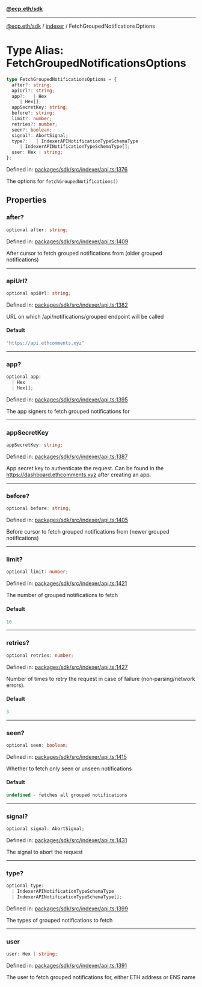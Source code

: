 [**@ecp.eth/sdk**](../../index.mdx)

***

[@ecp.eth/sdk](/sdk-reference/index.mdx) / [indexer](/sdk-reference/indexer/index.mdx) / FetchGroupedNotificationsOptions

# Type Alias: FetchGroupedNotificationsOptions

```ts
type FetchGroupedNotificationsOptions = {
  after?: string;
  apiUrl?: string;
  app?:   | Hex
     | Hex[];
  appSecretKey: string;
  before?: string;
  limit?: number;
  retries?: number;
  seen?: boolean;
  signal?: AbortSignal;
  type?:   | IndexerAPINotificationTypeSchemaType
     | IndexerAPINotificationTypeSchemaType[];
  user: Hex | string;
};
```

Defined in: [packages/sdk/src/indexer/api.ts:1376](https://github.com/ecp-eth/comments-monorepo/blob/main/packages/sdk/src/indexer/api.ts#L1376)

The options for `fetchGroupedNotifications()`

## Properties

### after?

```ts
optional after: string;
```

Defined in: [packages/sdk/src/indexer/api.ts:1409](https://github.com/ecp-eth/comments-monorepo/blob/main/packages/sdk/src/indexer/api.ts#L1409)

After cursor to fetch grouped notifications from (older grouped notifications)

***

### apiUrl?

```ts
optional apiUrl: string;
```

Defined in: [packages/sdk/src/indexer/api.ts:1382](https://github.com/ecp-eth/comments-monorepo/blob/main/packages/sdk/src/indexer/api.ts#L1382)

URL on which /api/notifications/grouped endpoint will be called

#### Default

```ts
"https://api.ethcomments.xyz"
```

***

### app?

```ts
optional app: 
  | Hex
  | Hex[];
```

Defined in: [packages/sdk/src/indexer/api.ts:1395](https://github.com/ecp-eth/comments-monorepo/blob/main/packages/sdk/src/indexer/api.ts#L1395)

The app signers to fetch grouped notifications for

***

### appSecretKey

```ts
appSecretKey: string;
```

Defined in: [packages/sdk/src/indexer/api.ts:1387](https://github.com/ecp-eth/comments-monorepo/blob/main/packages/sdk/src/indexer/api.ts#L1387)

App secret key to authenticate the request.
Can be found in the https://dashboard.ethcomments.xyz after creating an app.

***

### before?

```ts
optional before: string;
```

Defined in: [packages/sdk/src/indexer/api.ts:1405](https://github.com/ecp-eth/comments-monorepo/blob/main/packages/sdk/src/indexer/api.ts#L1405)

Before cursor to fetch grouped notifications from (newer grouped notifications)

***

### limit?

```ts
optional limit: number;
```

Defined in: [packages/sdk/src/indexer/api.ts:1421](https://github.com/ecp-eth/comments-monorepo/blob/main/packages/sdk/src/indexer/api.ts#L1421)

The number of grouped notifications to fetch

#### Default

```ts
10
```

***

### retries?

```ts
optional retries: number;
```

Defined in: [packages/sdk/src/indexer/api.ts:1427](https://github.com/ecp-eth/comments-monorepo/blob/main/packages/sdk/src/indexer/api.ts#L1427)

Number of times to retry the request in case of failure (non‑parsing/network errors).

#### Default

```ts
3
```

***

### seen?

```ts
optional seen: boolean;
```

Defined in: [packages/sdk/src/indexer/api.ts:1415](https://github.com/ecp-eth/comments-monorepo/blob/main/packages/sdk/src/indexer/api.ts#L1415)

Whether to fetch only seen or unseen notifications

#### Default

```ts
undefined - fetches all grouped notifications
```

***

### signal?

```ts
optional signal: AbortSignal;
```

Defined in: [packages/sdk/src/indexer/api.ts:1431](https://github.com/ecp-eth/comments-monorepo/blob/main/packages/sdk/src/indexer/api.ts#L1431)

The signal to abort the request

***

### type?

```ts
optional type: 
  | IndexerAPINotificationTypeSchemaType
  | IndexerAPINotificationTypeSchemaType[];
```

Defined in: [packages/sdk/src/indexer/api.ts:1399](https://github.com/ecp-eth/comments-monorepo/blob/main/packages/sdk/src/indexer/api.ts#L1399)

The types of grouped notifications to fetch

***

### user

```ts
user: Hex | string;
```

Defined in: [packages/sdk/src/indexer/api.ts:1391](https://github.com/ecp-eth/comments-monorepo/blob/main/packages/sdk/src/indexer/api.ts#L1391)

The user to fetch grouped notifications for, either ETH address or ENS name
